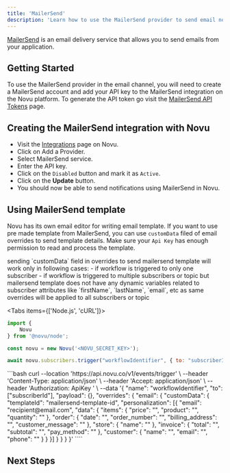 ```yaml
---
title: 'MailerSend'
description: 'Learn how to use the MailerSend provider to send email notifications using Novu'
---
```



[MailerSend](https://www.mailersend.com/) is an email delivery service that allows you to send emails from your application.

## Getting Started

To use the MailerSend provider in the email channel, you will need to create a MailerSend account and add your API key to the MailerSend integration on the Novu platform. To generate the API token go visit the [MailerSend API Tokens](https://www.mailersend.com/help/managing-api-tokens) page.

## Creating the MailerSend integration with Novu

- Visit the [Integrations](https://dashboard-v2.novu.co/integrations?utm_campaign=docs-mailersend) page on Novu.
- Click on Add a Provider.
- Select MailerSend service.
- Enter the API key.
- Click on the `Disabled` button and mark it as `Active`.
- Click on the **Update** button.
- You should now be able to send notifications using MailerSend in Novu.

## Using MailerSend template

Novu has its own email editor for writing email template. If you want to use pre made template from MailerSend, you can use `customData` filed of email overrides to send template details. Make sure your `Api Key` has enough permission to read and process the template.

<Callout type="info">
  sending `customData` field in overrides to send mailersend template will work only in following cases:
  - if workflow is triggered to only one subscriber 
  - if workflow is triggered to multiple subscribers or topic but mailersend template does not have any dynamic variables related to subscriber attributes like `firstName`, `lastName`, `email`, etc as same overrides will be applied to all subscribers or topic
</Callout>

<Tabs items={['Node.js', 'cURL']}>
<Tab value="Node.js">
```jsx
import {
    Novu
} from '@novu/node';

const novu = new Novu('<NOVU_SECRET_KEY>');

await novu.subscribers.trigger("workflowIdentifier", { to: "subscriberId", payload: {}, overrides: { email: { customData: { // mailersend template templateId templateId: 'mailersend-template-id', // mailersend template variables personalization: [{ email: 'recipient@email.com', data: { items: { price: '', product: '', quantity: '', }, order: { date: '', order_number: '', billing_address: '', customer_message: '', }, store: { name: '', }, invoice: { total: '', subtotal: '', pay_method: '', }, customer: { name: '', email: '', phone: '', }, }, }, ], }, } }, });

```

</Tab>
<Tab value="cURL">
```bash
curl --location 'https://api.novu.co/v1/events/trigger' \
--header 'Content-Type: application/json' \
--header 'Accept: application/json' \
--header 'Authorization: ApiKey <NOVU_SECRET_KEY>' \
--data '{
    "name": "workflowIdentifier",
    "to":  ["subscriberId"],
    "payload": {},
    "overrides": {
        "email": {
            "customData": {
                "templateId": "mailersend-template-id",
                "personalization": [{
                    "email": "recipient@email.com",
                    "data": {
                        "items": {
                            "price": "",
                            "product": "",
                            "quantity": ""
                        },
                        "order": {
                            "date": "",
                            "order_number": "",
                            "billing_address": "",
                            "customer_message": ""
                        },
                        "store": {
                            "name": ""
                        },
                        "invoice": {
                            "total": "",
                            "subtotal": "",
                            "pay_method": ""
                        },
                        "customer": {
                            "name": "",
                            "email": "",
                            "phone": ""
                        }
                    }
                }]
            }
        }
    }
}'
````

</Tab>
</Tabs>

## Next Steps

<EmailProviderNextSteps />
